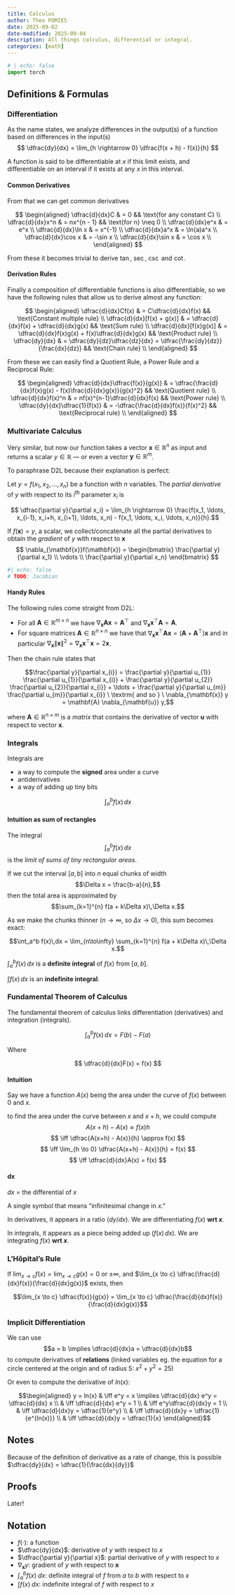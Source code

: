 ```yaml
---
title: Calculus
author: Theo POMIES
date: 2025-09-02
date-modified: 2025-09-04
description: All things calculus, differential or integral.
categories: [math]
---
```


```python
# | echo: false
import torch
```

## Definitions & Formulas
### Differentiation

As the name states, we analyze differences in the output(s) of a function based on differences in the input(s)
$$ \dfrac{dy}{dx} = \lim_{h \rightarrow 0} \dfrac{f(x + h) - f(x)}{h} $$

A function is said to be differentiable at $x$ if this limit exists, and differentiable on an interval if it exists at any $x$ in this interval.

#### Common Derivatives
From that we can get common derivatives

$$ \begin{aligned}
    \dfrac{d}{dx}C & = 0 && \text{for any constant C} \\
    \dfrac{d}{dx}x^n & = nx^{n - 1} && \text{for n} \neq 0 \\
    \dfrac{d}{dx}e^x & = e^x \\
    \dfrac{d}{dx}\ln x & = x^{-1} \\
    \dfrac{d}{dx}a^x & = \ln(a)a^x \\
    \dfrac{d}{dx}\cos x & = -\sin x \\
    \dfrac{d}{dx}\sin x & = \cos x \\
\end{aligned} $$

From these it becomes trivial to derive $\tan$, $\sec$, $\csc$ and $\cot$.

#### Derivation Rules
Finally a composition of differentiable functions is also differentiable, so we have the following rules that allow us to derive almost any function:

$$ \begin{aligned}
    \dfrac{d}{dx}Cf(x) & = C\dfrac{d}{dx}f(x) && \text{Constant multiple rule} \\
    \dfrac{d}{dx}[f(x) + g(x)] & = \dfrac{d}{dx}f(x) + \dfrac{d}{dx}g(x) && \text{Sum rule} \\
    \dfrac{d}{dx}[f(x)g(x)] & = \dfrac{d}{dx}f(x)g(x) + f(x)\dfrac{d}{dx}g(x) && \text{Product rule} \\
    \dfrac{dy}{dx} & = \dfrac{dy}{dz}\dfrac{dz}{dx} = \dfrac{\frac{dy}{dz}}{\frac{dx}{dz}} && \text{Chain rule} \\
\end{aligned} $$

From these we can easily find a Quotient Rule, a Power Rule and a Reciprocal Rule:

$$ \begin{aligned}
    \dfrac{d}{dx}\dfrac{f(x)}{g(x)} & = \dfrac{\frac{d}{dx}f(x)g(x) - f(x)\frac{d}{dx}g(x)}{g(x)^2} && \text{Quotient rule} \\
    \dfrac{d}{dx}f(x)^n & = nf(x)^{n-1}\dfrac{d}{dx}f(x) && \text{Power rule} \\
    \dfrac{dy}{dx}\dfrac{1}{f(x)} & = -\dfrac{\frac{d}{dx}f(x)}{f(x)^2} && \text{Reciprocal rule} \\
\end{aligned} $$

### Multivariate Calculus

Very similar, but now our function takes a vector $\mathbf{x} \in \mathbb{R}^n$ as input and returns a scalar $y \in \mathbb{R}$ — or even a vector $\mathbf{y} \in \mathbb{R}^m$.

To paraphrase D2L because their explanation is perfect:

Let $y = f(x_1, x_2, \ldots, x_n)$ be a function with $n$ variables.
The *partial derivative* of $y$
with respect to its $i^\textrm{th}$ parameter $x_i$ is

$$ \dfrac{\partial y}{\partial x_i} = \lim_{h \rightarrow 0} \frac{f(x_1, \ldots, x_{i-1}, x_i+h, x_{i+1}, \ldots, x_n) - f(x_1, \ldots, x_i, \ldots, x_n)}{h}.$$

If $f(\mathbf{x}) = y$, a scalar, we collect/concatenate all the partial derivatives to obtain the _gradient_ of $y$ with respect to $\mathbf{x}$
$$ \nabla_{\mathbf{x}}f(\mathbf{x}) = \begin{bmatrix} \frac{\partial y}{\partial x_1} \\ \vdots \\ \frac{\partial y}{\partial x_n} \end{bmatrix} $$

```python
#| echo: false
# TODO: Jacobian
```

#### Handy Rules

The following rules come straight from D2L:

* For all $\mathbf{A} \in \mathbb{R}^{m \times n}$ we have $\nabla_{\mathbf{x}} \mathbf{A} \mathbf{x} = \mathbf{A}^\top$ and $\nabla_{\mathbf{x}} \mathbf{x}^\top \mathbf{A}  = \mathbf{A}$.
* For square matrices $\mathbf{A} \in \mathbb{R}^{n \times n}$ we have that $\nabla_{\mathbf{x}} \mathbf{x}^\top \mathbf{A} \mathbf{x}  = (\mathbf{A} + \mathbf{A}^\top)\mathbf{x}$ and in particular
$\nabla_{\mathbf{x}} \|\mathbf{x} \|^2 = \nabla_{\mathbf{x}} \mathbf{x}^\top \mathbf{x} = 2\mathbf{x}$.

Then the chain rule states that

$$\frac{\partial y}{\partial x_{i}} = \frac{\partial y}{\partial u_{1}} \frac{\partial u_{1}}{\partial x_{i}} + \frac{\partial y}{\partial u_{2}} \frac{\partial u_{2}}{\partial x_{i}} + \ldots + \frac{\partial y}{\partial u_{m}} \frac{\partial u_{m}}{\partial x_{i}} \ \textrm{ and so } \ \nabla_{\mathbf{x}} y =  \mathbf{A} \nabla_{\mathbf{u}} y,$$

where $\mathbf{A} \in \mathbb{R}^{n \times m}$ is a *matrix*
that contains the derivative of vector $\mathbf{u}$
with respect to vector $\mathbf{x}$.

### Integrals

Integrals are

* a way to compute the **signed** area under a curve
* antiderivatives
* a way of adding up tiny bits

$$ \int_a^b f(x)\,dx $$

#### Intuition as sum of rectangles

The integral
$$\int_a^b f(x)\,dx$$
is the *limit of sums of tiny rectangular areas*.

If we cut the interval $[a,b]$ into $n$ equal chunks of width
$$\Delta x = \frac{b-a}{n},$$
then the total area is approximated by
$$\sum_{k=1}^{n} f(a + k\Delta x)\,\Delta x.$$

As we make the chunks thinner ($n \to \infty$, so $\Delta x \to 0$), this sum becomes exact:

$$\int_a^b f(x)\,dx = \lim_{n\to\infty} \sum_{k=1}^{n} f(a + k\Delta x)\,\Delta x.$$

$\int_a^b f(x)\,dx$ is a **definite integral** of $f(x)$ from $[a,b]$.

$\int f(x)\,dx$ is an **indefinite integral**.

### Fundamental Theorem of Calculus

The fundamental theorem of calculus links differentiation (derivatives) and integration (integrals).

$$ \int_a^b f(x)\,dx = F(b) - F(a)$$

Where

$$ \dfrac{d}{dx}F(x) = f(x) $$

#### Intuition

Say we have a function $A(x)$ being the area under the curve of $f(x)$ between $0$ and $x$.

to find the area under the curve between $x$ and $x+h$, we could compute
$$ A(x+h) - A(x) \approx f(x)h $$
$$ \iff \dfrac{A(x+h) - A(x)}{h} \approx f(x) $$
$$ \iff \lim_{h \to 0} \dfrac{A(x+h) - A(x)}{h} = f(x) $$
$$ \iff \dfrac{d}{dx}A(x) = f(x) $$

#### dx
$dx$ = the differential of $x$

A single symbol that means “infinitesimal change in $x$.”

In derivatives, it appears in a ratio ($dy/dx$). We are differentiating $f(x)$ **wrt $x$**.

In integrals, it appears as a piece being added up ($f(x)\,dx$). We are integrating $f(x)$ **wrt $x$**.

### L'Hôpital's Rule

If $\lim_{x \to c} f(x) = \lim_{x \to c} g(x) = 0$ or $\pm \infty$, and $\lim_{x \to c} \dfrac{\frac{d}{dx}f(x)}{\frac{d}{dx}g(x)}$ exists, then

$$\lim_{x \to c} \dfrac{f(x)}{g(x)} = \lim_{x \to c} \dfrac{\frac{d}{dx}f(x)}{\frac{d}{dx}g(x)}$$

### Implicit Differentiation

We can use
$$a = b \implies \dfrac{d}{dx}a = \dfrac{d}{dx}b$$
to compute derivatives of **relations** (linked variables eg. the equation for a circle centered at the origin and of radius 5: $x^2 + y^2 = 25$)

Or even to compute the derivative of $ln(x)$:

$$\begin{aligned}
y = ln(x) & \iff e^y = x \implies \dfrac{d}{dx} e^y = \dfrac{d}{dx} x \\
& \iff \dfrac{d}{dx} e^y = 1 \\
& \iff e^y\dfrac{d}{dx}y = 1 \\
& \iff \dfrac{d}{dx}y = \dfrac{1}{e^y} \\
& \iff \dfrac{d}{dx}y = \dfrac{1}{e^{ln(x)}} \\
& \iff \dfrac{d}{dx}y = \dfrac{1}{x}
\end{aligned}$$

## Notes

Because of the definition of derivative as a rate of change, this is possible $\dfrac{dy}{dx} = \dfrac{1}{\frac{dx}{dy}}$

## Proofs

Later!

## Notation

* $f(\cdot)$: a function
* $\dfrac{dy}{dx}$: derivative of $y$ with respect to $x$
* $\dfrac{\partial y}{\partial x}$: partial derivative of $y$ with respect to $x$
* $\nabla_{\mathbf{x}} y$: gradient of $y$ with respect to $\mathbf{x}$
* $\int_a^b f(x) \;dx$: definite integral of $f$ from $a$ to $b$ with respect to $x$
* $\int f(x) \;dx$: indefinite integral of $f$ with respect to $x$
